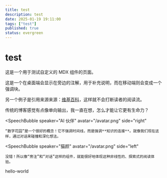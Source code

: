 ```yaml
---
title: test
description: test
date: 2025-01-19 19:11:00
tags: ["test"]
published: true
status: evergreen
---
```


# test
这是一个用于测试自定义的 MDX 组件的页面。

<Sidenote>这是一个在桌面端会显示在旁边的注解，用于补充说明，而在移动端则会变成一个强调块。</Sidenote>

另一个例子是引用来源<Sidenote>来源：[维基百科](https://www.wikipedia.org/)</Sidenote>，这样就不会打断读者的阅读流。

<Dialogue>
  <SpeechBubble 
    speaker="猫颜" 
    avatar="/avatar.png" 
    side="left"
  >
    传统的博客感觉有点像单向输出，我一直在想，怎么才能让它更有生命力？
  </SpeechBubble>
  
  <SpeechBubble 
    speaker="AI 伙伴" 
    avatar="/avatar.png" 
    side="right"
  >
    “数字花园”是一个很好的概念！它不强调时间线，而是强调**知识的连接**。就像我们现在这样，通过对话来碰撞和深化想法。
  </SpeechBubble>

  <SpeechBubble 
    speaker="猫颜" 
    avatar="/avatar.png" 
    side="left"
  >
    没错！所以像“旁注”和“对话”这样的组件，就能很好地体现这种非线性的、探索式的阅读体验。
  </SpeechBubble>
</Dialogue>

<Link href="/blog/hello-world">hello-world</Link>